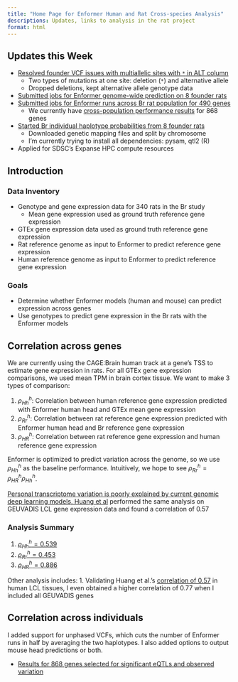 ```yaml
---
title: "Home Page for Enformer Human and Rat Cross-species Analysis"
descriptions: Updates, links to analysis in the rat project
format: html
---
```


## Updates this Week

* [Resolved founder VCF issues with multiallelic sites with `*` in ALT column](https://sabrina-dl.hakyimlab.org/posts/2023-09-12-processing-hs-founder-rat-genotypes/)
    * Two types of mutations at one site: deletion (`*`) and alternative allele
    * Dropped deletions, kept alternative allele genotype data
* [Submitted jobs for Enformer genome-wide prediction on 8 founder rats](https://sabrina-dl.hakyimlab.org/posts/2023-11-07-hs-founder-epigenomes/pipeline)
* [Submitted jobs for Enformer runs across Br rat population for 490 genes](https://sabrina-dl.hakyimlab.org/posts/2023-11-02-br-personalized-prediction-additional-genes/pipeline)
    * We currently have [cross-population performance results](https://sabrina-dl.hakyimlab.org/posts/2023-08-31-br-personalized-prediction-on-more-genes/) for 868 genes
* [Started Br individual haplotype probabilities from 8 founder rats](https://sabrina-dl.hakyimlab.org/posts/2023-11-08-calculating-Br-genotype-probabilities/)
    * Downloaded genetic mapping files and split by chromosome
    * I'm currently trying to install all dependencies: pysam, qtl2 (R)
* Applied for SDSC's Expanse HPC compute resources

## Introduction

### Data Inventory

* Genotype and gene expression data for 340 rats in the Br study
    * Mean gene expression used as ground truth reference gene expression
* GTEx gene expression data used as ground truth reference gene expression
* Rat reference genome as input to Enformer to predict reference gene expression 
* Human reference genome as input to Enformer to predict reference gene expression

### Goals

* Determine whether Enformer models (human and mouse) can predict expression across genes
* Use genotypes to predict gene expression in the Br rats with the Enformer models


## Correlation across genes

We are currently using the CAGE:Brain human track at a gene's TSS to estimate gene expression in rats. For all GTEx gene expression comparisons, we used mean TPM in brain cortex tissue. We want to make 3 types of comparison:

1. $\rho^h_{Hh}$: Correlation between human reference gene expression predicted with Enformer human head and GTEx mean gene expression
2. $\rho^h_{Rr}$: Correlation between rat reference gene expression predicted with Enformer human head and Br reference gene expression
3. $\rho^h_{HR}$: Correlation between rat reference gene expression and human reference gene expression

Enformer is optimized to predict variation across the genome, so we use $\rho^h_{Hh}$ as the baseline performance. Intuitively, we hope to see $\rho^h_{Rr} = \rho^h_{HR} \rho^h_{Hh}$.

[Personal transcriptome variation is poorly explained by current genomic deep learning models, Huang et al](https://www.biorxiv.org/content/10.1101/2023.06.30.547100v1.full.pdf) performed the same analysis on GEUVADIS LCL gene expression data and found a correlation of 0.57

### Analysis Summary


1. [$\rho^h_{Hh} = 0.539$](https://sabrina-dl.hakyimlab.org/posts/2023-08-22-correlation-between-enformer-and-gtex-expression-across-genes-by-chromosome/)
2. [$\rho^h_{Rr} = 0.453$](https://sabrina-dl.hakyimlab.org/posts/2023-08-22-correlation-across-rn7-genes-by-chromosome/)
3. [$\rho^h_{HR} = 0.886$](https://sabrina-dl.hakyimlab.org/posts/2023-09-01-comparing-human-vs-rat-mean-expression-across-genes)

Other analysis includes: 
1. Validating Huang et al.'s [correlation of 0.57](https://sabrina-dl.hakyimlab.org/posts/2023-09-06-validating-Huang-et-al) in human LCL tissues, I even obtained a higher correlation of 0.77 when I included all GEUVADIS genes

## Correlation across individuals

I added support for unphased VCFs, which cuts the number of Enformer runs in half by averaging the two haplotypes. I also added options to output mouse head predictions or both.

* [Results for 868 genes selected for significant eQTLs and observed variation](https://sabrina-dl.hakyimlab.org/posts/2023-08-31-Br-personalized-prediction-on-more-genes/)


